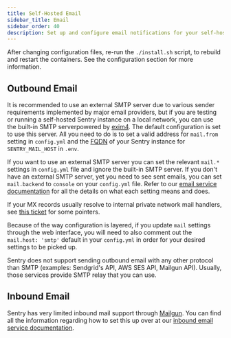 ```yaml
---
title: Self-Hosted Email
sidebar_title: Email
sidebar_order: 40
description: Set up and configure email notifications for your self-hosted Sentry instance
---
```


<Alert title="Note">
    After changing configuration files, re-run the <code>./install.sh</code> script, to rebuild and restart the containers. See the <Link to="/self-hosted/#configuration">configuration section</Link> for more information.
</Alert>

## Outbound Email

It is recommended to use an external SMTP server due to various sender requirements implemented by major email providers, but if you are testing or running a self-hosted Sentry instance on a local network, you can use the built-in SMTP serverpowered by [exim4](https://hub.docker.com/r/tianon/exim4). The default configuration is set to use this server. All you need to do is to set a valid address for `mail.from` setting in `config.yml` and the [FQDN](https://en.wikipedia.org/wiki/Fully_qualified_domain_name) of your Sentry instance for `SENTRY_MAIL_HOST` in `.env`.

If you want to use an external SMTP server you can set the relevant `mail.*` settings in `config.yml` file and ignore the built-in SMTP server. If you don't have an external SMTP server, yet you need to see sent emails, you can set `mail.backend` to `console` on your `config.yml` file. Refer to our [email service documentation](/backend/email/) for all the details on what each setting means and does.

If your MX records usually resolve to internal private network mail handlers, see [this ticket](https://github.com/getsentry/self-hosted/issues/1202) for some pointers.

<Alert title="Warning" level="warning">
  Because of the way configuration is layered, if you update <code>mail</code> settings through the web interface, you will need to also comment out the <code>mail.host: 'smtp'</code> default in your <code>config.yml</code> in order for your desired settings to be picked up.
</Alert>

Sentry does not support sending outbound email with any other protocol than SMTP (examples: Sendgrid's API, AWS SES API, Mailgun API). Usually, those services provide SMTP relay that you can use.

## Inbound Email

Sentry has very limited inbound mail support through [Mailgun](https://documentation.mailgun.com/en/latest/quickstart-receiving.html). You can find all the information regarding how to set this up over at our [inbound email service documentation](/backend/email/#inbound-email).
